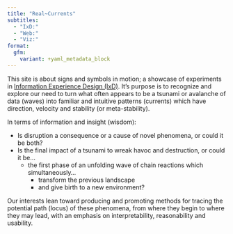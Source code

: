 ```yaml
---
title: "Real~Currents"
subtitles:
  - "IxD:"
  - "Web:"
  - "Viz:"
format:
  gfm:
    variant: +yaml_metadata_block
---
```


This site is about signs and symbols in motion; a showcase of experiments in [Information Experience Design (IxD)](https://scholarlykitchen.sspnet.org/2022/02/03/information-experience-design-holistic-humanistic-solutions-for-scholarly-products/){.external target="_blank"}. It's purpose is to recognize and explore our need to turn what often appears to be a tsunami or avalanche of data (waves) into familiar and intuitive patterns (currents) which have direction, velocity and stability (or meta-stability).

In terms of information and insight (wisdom):

  - Is disruption a consequence or a cause of novel phenomena, or could it be both?
  - Is the final impact of a tsunami to wreak havoc and destruction, or could it be...
      - the first phase of an unfolding wave of chain reactions which simultaneously...
        - transform the previous landscape
        - and give birth to a new environment?

Our interests lean toward producing and promoting methods for tracing the potential path (locus) of these phenomena, from where they begin to where they may lead, with an emphasis on interpretability, reasonability and usability.
